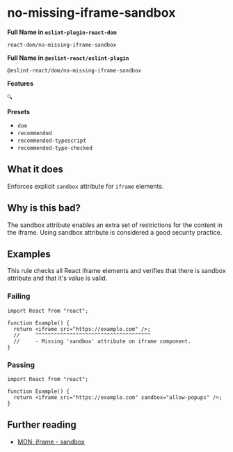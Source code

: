 # no-missing-iframe-sandbox

**Full Name in `eslint-plugin-react-dom`**

```plain copy
react-dom/no-missing-iframe-sandbox
```

**Full Name in `@eslint-react/eslint-plugin`**

```plain copy
@eslint-react/dom/no-missing-iframe-sandbox
```

**Features**

`🔍`

**Presets**

- `dom`
- `recommended`
- `recommended-typescript`
- `recommended-type-checked`

## What it does

Enforces explicit `sandbox` attribute for `iframe` elements.

## Why is this bad?

The sandbox attribute enables an extra set of restrictions for the content in the iframe. Using sandbox attribute is considered a good security practice.

## Examples

This rule checks all React iframe elements and verifies that there is sandbox attribute and that it's value is valid.

### Failing

```tsx
import React from "react";

function Example() {
  return <iframe src="https://example.com" />;
  //     ^^^^^^^^^^^^^^^^^^^^^^^^^^^^^^^^^^^^^
  //     - Missing 'sandbox' attribute on iframe component.
}
```

### Passing

```tsx
import React from "react";

function Example() {
  return <iframe src="https://example.com" sandbox="allow-popups" />;
}
```

## Further reading

- [MDN: iframe - sandbox](https://developer.mozilla.org/en-US/docs/Web/HTML/Element/iframe#attributes)
